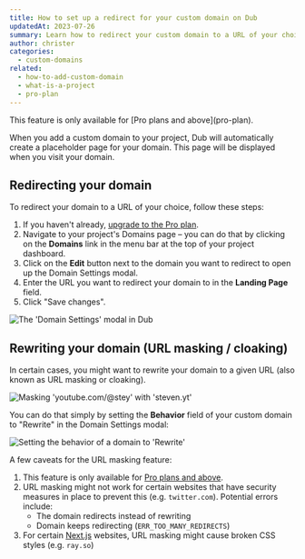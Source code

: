 ```yaml
---
title: How to set up a redirect for your custom domain on Dub
updatedAt: 2023-07-26
summary: Learn how to redirect your custom domain to a URL of your choice on Dub.
author: christer
categories:
  - custom-domains
related:
  - how-to-add-custom-domain
  - what-is-a-project
  - pro-plan
---
```


<Note variant="success">
  This feature is only available for [Pro plans and above](pro-plan).
</Note>

When you add a custom domain to your project, Dub will automatically create a placeholder page for your domain. This page will be displayed when you visit your domain.

## Redirecting your domain

To redirect your domain to a URL of your choice, follow these steps:

1. If you haven't already, [upgrade to the Pro plan](pro-plan).
2. Navigate to your project's Domains page – you can do that by clicking on the **Domains** link in the menu bar at the top of your project dashboard.
3. Click on the **Edit** button next to the domain you want to redirect to open up the Domain Settings modal.
4. Enter the URL you want to redirect your domain to in the **Landing Page** field.
5. Click "Save changes".

<Image
  alt="The 'Domain Settings' modal in Dub"
  src="https://d2vwwcvoksz7ty.cloudfront.net/help/domain-settings-modal.png"
  width={1146}
  height={755}
/>

## Rewriting your domain (URL masking / cloaking)

In certain cases, you might want to rewrite your domain to a given URL (also known as URL masking or cloaking).

<Image
  alt="Masking 'youtube.com/@stey' with 'steven.yt'"
  src="https://d2vwwcvoksz7ty.cloudfront.net/help/rewrite-domain-example.png"
  width={811}
  height={525}
/>

You can do that simply by setting the **Behavior** field of your custom domain to "Rewrite" in the Domain Settings modal:

<Image
  alt="Setting the behavior of a domain to 'Rewrite'"
  src="https://d2vwwcvoksz7ty.cloudfront.net/help/rewrite-domain-modal.png"
  width={1182}
  height={697}
/>

A few caveats for the URL masking feature:

1. This feature is only available for [Pro plans and above](pro-plan).
2. URL masking might not work for certain websites that have security measures in place to prevent this (e.g. `twitter.com`). Potential errors include:
   - The domain redirects instead of rewriting
   - Domain keeps redirecting (`ERR_TOO_MANY_REDIRECTS`)
3. For certain [Next.js](https://nextjs.org/) websites, URL masking might cause broken CSS styles (e.g. `ray.so`)
